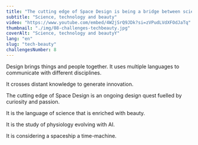 ```yaml
---
title: "The cutting edge of Space Design is being a bridge between science, technology and beauty"
subtitle: "Science, technology and beauty"
video: "https://www.youtube.com/embed/4W2jSrQ9JDk?si=zVPudLVdXFOdJaTq"
thumbnail: "./img/08-challenges-techbeauty.jpg"
coverAlt: "Science, technology and beautyY"
lang: "en"
slug: "tech-beauty"
challengesNumber: 8
---
```


Design brings things and people together. It uses multiple languages to communicate with different disciplines.

It crosses distant knowledge to generate innovation.

The cutting edge of Space Design is an ongoing design quest fuelled by curiosity and passion.

It is the language of science that is enriched with beauty.

It is the study of physiology evolving with AI.

It is considering a spaceship a time-machine.
